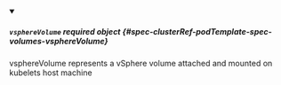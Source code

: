 


<details className="config-field" data-expandable="true" open>
<summary>

##### `vsphereVolume` <span className="config-field-required" data-required="false">required</span> <span className="config-field-type">object</span> <span className="config-field-default"></span> <span className="config-field-enum"></span> {#spec-clusterRef-podTemplate-spec-volumes-vsphereVolume}

vsphereVolume represents a vSphere volume attached and mounted on kubelets host machine

</summary>

<PartialVsphereVolumereference />


</details>
